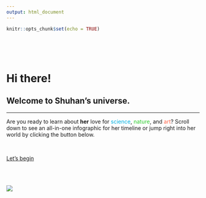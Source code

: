 ```yaml
---
output: html_document
---
```


```r
knitr::opts_chunk$set(echo = TRUE)
```


<br>
<br>
<br>



<div class="jumbotron">
  <h1 class="display-3">Hi there!</h1>
  <h2>Welcome to <strong>Shuhan</strong>'s universe.</h2>
  <hr class="my-4">
  <p>Are you ready to learn about <strong>her</strong> love for <font color="skyblue1">science</font>, <font color="limegreen">nature</font>, and <font color="tomato">art</font>? Scroll down to see an all-in-one infographic for her timeline or jump right into her world by clicking the button below.
  </p>
  <br>
  <p class="lead">
  <a class="btn btn-primary btn-lg" href="data_in_r.html" role="button">Let's begin</a>
  </p>
</div>

<br>
<br>

<img src="about_me/resume_colorful.png">

